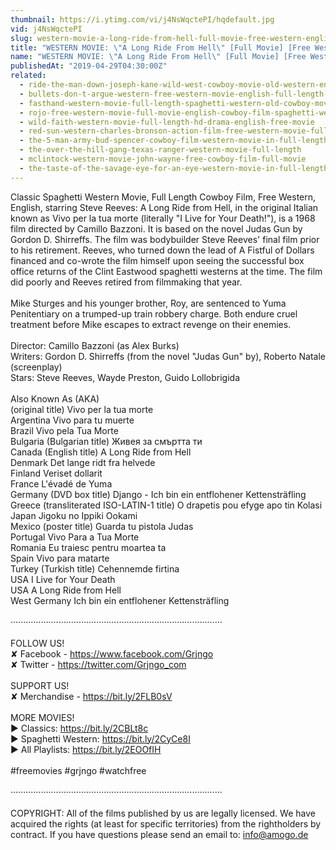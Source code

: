 ```yaml
---
thumbnail: https://i.ytimg.com/vi/j4NsWqctePI/hqdefault.jpg
vid: j4NsWqctePI
slug: western-movie-a-long-ride-from-hell-full-movie-free-western-english
title: "WESTERN MOVIE: \"A Long Ride From Hell\" [Full Movie] [Free Western] - ENGLISH"
name: "WESTERN MOVIE: \"A Long Ride From Hell\" [Full Movie] [Free Western] - ENGLISH"
publishedAt: "2019-04-29T04:30:00Z"
related:
  - ride-the-man-down-joseph-kane-wild-west-cowboy-movie-old-western-english
  - bullets-don-t-argue-western-free-western-movie-english-full-length-feature-film
  - fasthand-western-movie-full-length-spaghetti-western-old-cowboy-movie-wild-west
  - rojo-free-western-movie-full-movie-english-cowboy-film-spaghetti-western
  - wild-faith-western-movie-full-length-hd-drama-english-free-movie
  - red-sun-western-charles-bronson-action-film-free-western-movie-full-length-english-hd
  - the-5-man-army-bud-spencer-cowboy-film-western-movie-in-full-length
  - the-over-the-hill-gang-texas-ranger-western-movie-full-length
  - mclintock-western-movie-john-wayne-free-cowboy-film-full-movie
  - the-taste-of-the-savage-eye-for-an-eye-western-movie-in-full-length-english-free-feature-film
---
```


Classic Spaghetti Western Movie, Full Length Cowboy Film, Free Western, English, starring Steve Reeves: A Long Ride from Hell, in the original Italian known as Vivo per la tua morte (literally "I Live for Your Death!"), is a 1968 film directed by Camillo Bazzoni. It is based on the novel Judas Gun by Gordon D. Shirreffs. The film was bodybuilder Steve Reeves' final film prior to his retirement. Reeves, who turned down the lead of A Fistful of Dollars financed and co-wrote the film himself upon seeing the successful box office returns of the Clint Eastwood spaghetti westerns at the time. The film did poorly and Reeves retired from filmmaking that year.<br />
<br />
Mike Sturges and his younger brother, Roy, are sentenced to Yuma Penitentiary on a trumped-up train robbery charge. Both endure cruel treatment before Mike escapes to extract revenge on their enemies.<br />
<br />
Director: Camillo Bazzoni (as Alex Burks)<br />
Writers: Gordon D. Shirreffs (from the novel "Judas Gun" by), Roberto Natale (screenplay)<br />
Stars: Steve Reeves, Wayde Preston, Guido Lollobrigida<br />
<br />
Also Known As (AKA)<br />
(original title) Vivo per la tua morte<br />
Argentina Vivo para tu muerte<br />
Brazil Vivo pela Tua Morte<br />
Bulgaria (Bulgarian title) Живея за смъртта ти<br />
Canada (English title) A Long Ride from Hell<br />
Denmark Det lange ridt fra helvede<br />
Finland Veriset dollarit<br />
France L'évadé de Yuma<br />
Germany (DVD box title) Django - Ich bin ein entflohener Kettensträfling<br />
Greece (transliterated ISO-LATIN-1 title) O drapetis pou efyge apo tin Kolasi<br />
Japan Jigoku no Ippiki Ookami<br />
Mexico (poster title) Guarda tu pistola Judas<br />
Portugal Vivo Para a Tua Morte<br />
Romania Eu traiesc pentru moartea ta<br />
Spain Vivo para matarte<br />
Turkey (Turkish title) Cehennemde firtina<br />
USA I Live for Your Death<br />
USA A Long Ride from Hell<br />
West Germany Ich bin ein entflohener Kettensträfling<br />
<br />
····················································································<br />
<br />
FOLLOW US!<br />
✘ Facebook - https://www.facebook.com/Grjngo<br />
✘ Twitter - https://twitter.com/Grjngo_com<br />
<br />
SUPPORT US!<br />
✘ Merchandise - https://bit.ly/2FLB0sV<br />
<br />
MORE MOVIES! <br />
► Classics: https://bit.ly/2CBLt8c <br />
► Spaghetti Western: https://bit.ly/2CyCe8I <br />
► All Playlists: https://bit.ly/2EOOfIH <br />
<br />
#freemovies #grjngo #watchfree<br />
<br />
····················································································<br />
<br />
COPYRIGHT: All of the films published by us are legally licensed. We have acquired the rights (at least for specific territories) from the rightholders by contract. If you have questions please send an email to: info@amogo.de